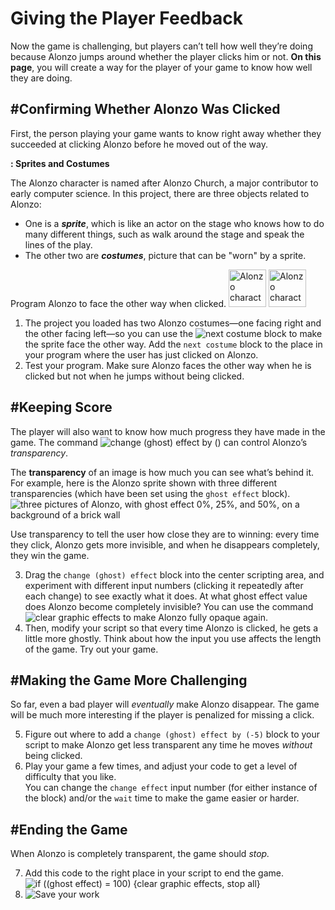 # Giving the Player Feedback

<div class="learn">Now the game is challenging, but players can't tell how well they're doing because Alonzo jumps around whether the player clicks him or not. <strong>On this page</strong>, you will create a way for the player of your game to know how well they are doing.</div>

## #Confirming Whether Alonzo Was Clicked
<p>First, the person playing your game wants to know right away whether they succeeded at clicking Alonzo before he moved out of the way.</p>
<div class="vocabFullWidth"><strong>: Sprites and Costumes</strong>
<p>The Alonzo character is named after Alonzo Church, a major contributor to early computer science. In this project, there are three objects related to Alonzo:
<ul>
<li>One is a <em><strong>sprite</strong></em>, which is like an actor on the stage who knows how to do many different things, such as walk around the stage and speak the lines of the play.</li>
<li>The other two are <em><strong>costumes</strong></em>,  picture that can be &quot;worn&quot; by a sprite.</li>
</ul>
</p>
</div>
<div class="forYouToDo">
Program Alonzo to face the other way when clicked.
<img src="/img/1-introduction/alonzo.png" alt="Alonzo character" title="Alonzo character" height="60">
<img src="/img/1-introduction/alonzo-flipped-other-way.png" alt="Alonzo character flipped to face the other way" title="Alonzo character flipped to face the other way" height="60">
<!--<a class="index-term anchor" id="next costume</code>">&nbsp;</a>-->
<ol>
<li>The project you loaded has two Alonzo costumes&mdash;one facing right and the other facing left&mdash;so you can use the <img src="/img/blocks/next-costume.png" alt="next costume"> block to make the sprite face the other way.  Add the <code>next costume</code> block to the place in your program where the user has just clicked on Alonzo.</li>
<li>Test your program. Make sure Alonzo faces the other way when he is clicked but not when he jumps without being clicked.</li>
</ol>
</div>

## #Keeping Score
<!--<a class="index-term anchor" id="change effect</code>">&nbsp;</a>-->
<p>The player will also want to know how much progress they have made in the game. The command <img src="/img/1-introduction/ghosteffect.png" alt="change (ghost) effect by ()" title="change (ghost) effect by ()" /> can control Alonzo's <em>transparency</em>.</p>
<div class="vocabFullWidth">
<p>
The <strong>transparency</strong> of an image is how much you can see what's behind it. For example, here is the Alonzo sprite shown with three different transparencies (which have been set using the <code>ghost effect</code> block).<br />
<img class="indent" src="/img/1-introduction/transparency2.png" title="three pictures of Alonzo, with ghost effect 0%, 25%, and 50%, on a background of a brick wall" alt="three pictures of Alonzo, with ghost effect 0%, 25%, and 50%, on a background of a brick wall" />
</p>
</div>
<div class="forYouToDo">
<p>Use transparency to tell the user how close they are to winning: every time they click, Alonzo gets more invisible, and when he disappears completely, they win the game.</p>
<!--<a class="index-term anchor" id="clear graphics effects</code>">&nbsp;</a>-->
<ol start="3">
<li> Drag the <code>change (ghost) effect</code> block into the center scripting area, and experiment with different input numbers (clicking it repeatedly after each change) to see exactly what it does.  At what ghost effect value does Alonzo become completely invisible?  You can use the command <img src="/img/1-introduction/clear-graphic-effects.png" alt="clear graphic effects"> to make Alonzo fully opaque again.</li>    
<li>Then, modify your script so that every time Alonzo is clicked, he gets a little more ghostly.  Think about how the input you use affects the length of the game. Try out your game.</li>
</ol>
</div>

## #Making the Game More Challenging
<p>So far, even a bad player will <em>eventually</em> make Alonzo disappear. The game will be much more interesting if the player is penalized for missing a click.</p>
<div class="forYouToDo">
<ol start="5">
<li>Figure out where to add a <code>change (ghost) effect by (-5)</code> block to your script to make Alonzo get less transparent any time he moves <em>without</em> being clicked. </li>
<li>Play your game a few times, and adjust your code to get a level of difficulty that you like.</li>
<div class="endnote">You can change the <code>change effect</code> input number (for either instance of the block) and/or the <code>wait</code> time to make the game easier or harder.</div>
</ol>
</div>

## #Ending the Game
<div class="forYouToDo">
<p>When Alonzo is completely transparent, the game should <em>stop.</em></p>
<ol start="7">
<li>
Add this code to the right place in your script to end the game.<br />
<img class="indent" src="/img/1-introduction/if-done-stop.png"  alt="if ((ghost effect) = 100) {clear graphic effects, stop all}"  title="if ((ghost effect) = 100) {clear graphic effects, stop all}" />
</li>
<li><img class="inline" src="/img/icons/save-now.png" alt="Save your work" title="Save your work" /></li>
</ol>
</div>
